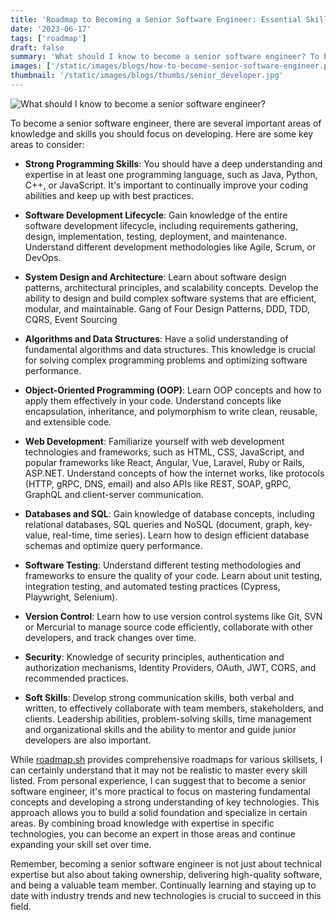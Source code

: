 ```yaml
---
title: 'Roadmap to Becoming a Senior Software Engineer: Essential Skills and Knowledge'
date: '2023-06-17'
tags: ['roadmap']
draft: false
summary: 'What should I know to become a senior software engineer? To become a senior software engineer, there are several important areas of knowledge and skills you should focus on developing. '
images: ['/static/images/blogs/how-to-become-senior-software-engineer.png']
thumbnail: '/static/images/blogs/thumbs/senior_developer.jpg'
---
```

![What should I know to become a senior software engineer?](/static/blogs/how-to-become-senior-software-engineer.png)

To become a senior software engineer, there are several important areas of knowledge and skills you should focus on developing. Here are some key areas to consider:

- **Strong Programming Skills**: You should have a deep understanding and expertise in at least one programming language, such as Java, Python, C++, or JavaScript. It's important to continually improve your coding abilities and keep up with best practices.

- **Software Development Lifecycle**: Gain knowledge of the entire software development lifecycle, including requirements gathering, design, implementation, testing, deployment, and maintenance. Understand different development methodologies like Agile, Scrum, or DevOps.

- **System Design and Architecture**: Learn about software design patterns, architectural principles, and scalability concepts. Develop the ability to design and build complex software systems that are efficient, modular, and maintainable. Gang of Four Design Patterns, DDD, TDD, CQRS, Event Sourcing

- **Algorithms and Data Structures**: Have a solid understanding of fundamental algorithms and data structures. This knowledge is crucial for solving complex programming problems and optimizing software performance.

- **Object-Oriented Programming (OOP)**: Learn OOP concepts and how to apply them effectively in your code. Understand concepts like encapsulation, inheritance, and polymorphism to write clean, reusable, and extensible code.

- **Web Development**: Familiarize yourself with web development technologies and frameworks, such as HTML, CSS, JavaScript, and popular frameworks like React, Angular, Vue, Laravel, Ruby or Rails, ASP.NET. Understand concepts of how the internet works, like protocols (HTTP, gRPC, DNS, email) and also APIs like REST, SOAP, gRPC, GraphQL and client-server communication.

- **Databases and SQL**: Gain knowledge of database concepts, including relational databases, SQL queries and NoSQL (document, graph, key-value, real-time, time series). Learn how to design efficient database schemas and optimize query performance.

- **Software Testing**: Understand different testing methodologies and frameworks to ensure the quality of your code. Learn about unit testing, integration testing, and automated testing practices (Cypress, Playwright, Selenium).

- **Version Control**: Learn how to use version control systems like Git, SVN or Mercurial to manage source code efficiently, collaborate with other developers, and track changes over time.

- **Security**: Knowledge of security principles, authentication and authorization mechanisms, Identity Providers, OAuth, JWT, CORS, and recommended practices.

- **Soft Skills**: Develop strong communication skills, both verbal and written, to effectively collaborate with team members, stakeholders, and clients. Leadership abilities, problem-solving skills, time management and organizational skills and the ability to mentor and guide junior developers are also important.

While [roadmap.sh](http://roadmap.sh/?ref=rawbinn.com) provides comprehensive roadmaps for various skillsets, I can certainly understand that it may not be realistic to master every skill listed. From personal experience, I can suggest that to become a senior software engineer, it's more practical to focus on mastering fundamental concepts and developing a strong understanding of key technologies. This approach allows you to build a solid foundation and specialize in certain areas. By combining broad knowledge with expertise in specific technologies, you can become an expert in those areas and continue expanding your skill set over time.

Remember, becoming a senior software engineer is not just about technical expertise but also about taking ownership, delivering high-quality software, and being a valuable team member. Continually learning and staying up to date with industry trends and new technologies is crucial to succeed in this field.